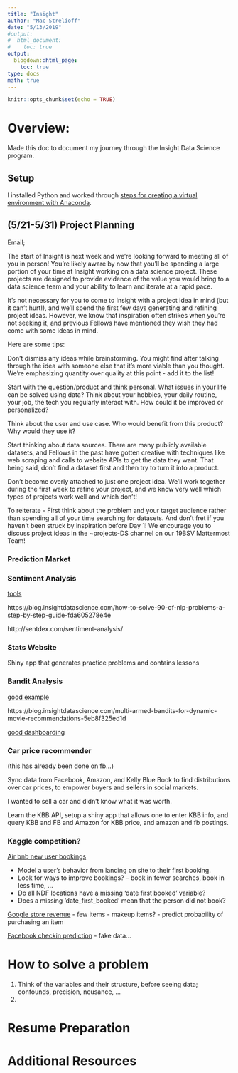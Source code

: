 ```yaml
---
title: "Insight"
author: "Mac Strelioff"
date: "5/13/2019"
#output: 
#  html_document:
#    toc: true
output:
  blogdown::html_page:
    toc: true
type: docs
math: true
---
```


```r
knitr::opts_chunk$set(echo = TRUE)
```


# Overview: 

Made this doc to document my journey through the Insight Data Science program. 

## Setup

I installed Python and worked through [steps for creating a virtual environment with Anaconda](https://sites.google.com/insightdatascience.com/insightfellowresources-sv-19b/pre-session/development-setup). 

## (5/21-5/31) Project Planning

Email; 

The start of Insight is next week and we're looking forward to meeting all of you in person! You're likely aware by now that you'll be spending a large portion of your time at Insight working on a data science project. These projects are designed to provide evidence of the value you would bring to a data science team and your ability to learn and iterate at a rapid pace.

It's not necessary for you to come to Insight with a project idea in mind (but it can't hurt!), and we'll spend the first few days generating and refining project ideas. However, we know that inspiration often strikes when you’re not seeking it, and previous Fellows have mentioned they wish they had come with some ideas in mind.

Here are some tips:

Don’t dismiss any ideas while brainstorming. You might find after talking through the idea with someone else that it’s more viable than you thought. We’re emphasizing quantity over quality at this point - add it to the list!

Start with the question/product and think personal. What issues in your life can be solved using data? Think about your hobbies, your daily routine, your job, the tech you regularly interact with. How could it be improved or personalized? 

Think about the user and use case. Who would benefit from this product? Why would they use it?

Start thinking about data sources. There are many publicly available datasets, and Fellows in the past have gotten creative with techniques like web scraping and calls to website APIs to get the data they want. That being said, don’t find a dataset first and then try to turn it into a product. 

Don’t become overly attached to just one project idea. We’ll work together during the first week to refine your project, and we know very well which types of projects work well and which don’t! 

To reiterate - First think about the problem and your target audience rather than spending all of your time searching for datasets. And don’t fret if you haven’t been struck by inspiration before Day 1! We encourage you to discuss project ideas in the ~projects-DS channel on our 19BSV Mattermost Team!


### Prediction Market

### Sentiment Analysis

[tools](https://medium.com/@datamonsters/sentiment-analysis-tools-overview-part-1-positive-and-negative-words-databases-ae35431a470c)

https://blog.insightdatascience.com/how-to-solve-90-of-nlp-problems-a-step-by-step-guide-fda605278e4e

http://sentdex.com/sentiment-analysis/

### Stats Website

Shiny app that generates practice problems and contains lessons

### Bandit Analysis

[good example](http://fastml.com/ab-testing-with-bayesian-bandits-in-google-analytics/)

https://blog.insightdatascience.com/multi-armed-bandits-for-dynamic-movie-recommendations-5eb8f325ed1d

[good dashboarding](https://blog.insightdatascience.com/visualizing-machine-learning-thresholds-to-make-better-business-decisions-4ab07f823415)

### Car price recommender

(this has already been done on fb...)

Sync data from Facebook, Amazon, and Kelly Blue Book to find distributions over car prices, to empower buyers and sellers in social markets. 

I wanted to sell a car and didn't know what it was worth. 

Learn the KBB API, setup a shiny app that allows one to enter KBB info, and query KBB and FB and Amazon for KBB price, and amazon and fb postings. 


### Kaggle competition?

[Air bnb new user bookings](https://www.kaggle.com/c/airbnb-recruiting-new-user-bookings)

- Model a user's behavior from landing on site to their first booking.
- Look for ways to improve bookings? -- book in fewer searches, book in less time, ...
- Do all NDF locations have a missing 'date first booked' variable? 
- Does a missing 'date_first_booked' mean that the person did not book? 



[Google store revenue](https://www.kaggle.com/c/ga-customer-revenue-prediction/data)
- few items
- makeup items? 
- predict probability of purchasing an item

[Facebook checkin prediction](https://www.kaggle.com/c/facebook-v-predicting-check-ins/data)
- fake data... 

# How to solve a problem

1. Think of the variables and their structure, before seeing data; confounds, precision, neusance, ...
2. 


# Resume Preparation




# Additional Resources





